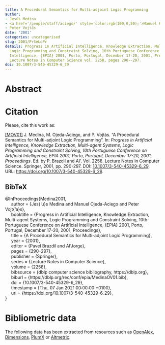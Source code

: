```yaml
---
title: A Procedural Semantics for Multi-adjoint Logic Programming
author:
- Jesús Medina
- <a href='/people/staff/aciego/' style='color:rgb(100,0,50);'>Manuel Ojeda-Aciego</a>
- Peter Vojtás
date: '2001'
categories: uncategorised
slug: 2001/PrSeLoPr
details: Progress in Artificial Intelligence, Knowledge Extraction, Multi-agent Systems,
  Logic Programming and Constraint Solving, 10th Portuguese Conference on Artificial
  Intelligence, {EPIA} 2001, Porto, Portugal, December 17-20, 2001, Proceedings ,
  Lecture Notes in Computer Science vol. 2258, pages 290--297.
doi: 10.1007/3-540-45329-6_29
---
```




# Abstract










# Citation
Please, cite this work as:


<a name=bib-Medina2001></a>[[MOV01]](#cite-Medina2001) J. Medina, M. Ojeda-Aciego, and P. Vojtás. “A Procedural Semantics for Multi-adjoint Logic Programming”. In: _Progress in Artificial Intelligence, Knowledge Extraction, Multi-agent Systems, Logic Programming and Constraint Solving, 10th Portuguese Conference on Artificial Intelligence, EPIA 2001, Porto, Portugal, December 17-20, 2001, Proceedings_. Ed. by P. Brazdil and Al\'\ipioJorge. Vol. 2258. Lecture Notes in Computer Science. Springer, 2001, pp. 290-297. DOI: [10.1007/3-540-45329-6\_29](https://doi.org/10.1007%2F3-540-45329-6%5C_29). URL: [https://doi.org/10.1007/3-540-45329-6\_29](https://doi.org/10.1007/3-540-45329-6\_29).

::: {.callout-note appearance="minimal" collapse=true}

## BibTeX

@InProceedings{Medina2001,<br>&nbsp;&nbsp;&nbsp;&nbsp;  author = {Jes{\a'u}s Medina and Manuel Ojeda-Aciego and Peter Vojt{\a'a}s},<br>&nbsp;&nbsp;&nbsp;&nbsp;  booktitle = {Progress in Artificial Intelligence, Knowledge Extraction, Multi-agent Systems, Logic Programming and Constraint Solving, 10th Portuguese Conference on Artificial Intelligence, {EPIA} 2001, Porto, Portugal, December 17-20, 2001, Proceedings},<br>&nbsp;&nbsp;&nbsp;&nbsp;  title = {A Procedural Semantics for Multi-adjoint Logic Programming},<br>&nbsp;&nbsp;&nbsp;&nbsp;  year = {2001},<br>&nbsp;&nbsp;&nbsp;&nbsp;  editor = {Pavel Brazdil and Al\'\ipio Jorge},<br>&nbsp;&nbsp;&nbsp;&nbsp;  pages = {290--297},<br>&nbsp;&nbsp;&nbsp;&nbsp;  publisher = {Springer},<br>&nbsp;&nbsp;&nbsp;&nbsp;  series = {Lecture Notes in Computer Science},<br>&nbsp;&nbsp;&nbsp;&nbsp;  volume = {2258},<br>&nbsp;&nbsp;&nbsp;&nbsp;  bibsource = {dblp computer science bibliography, https://dblp.org},<br>&nbsp;&nbsp;&nbsp;&nbsp;  biburl = {https://dblp.org/rec/conf/epia/MedinaOV01.bib},<br>&nbsp;&nbsp;&nbsp;&nbsp;  doi = {10.1007/3-540-45329-6\_29},<br>&nbsp;&nbsp;&nbsp;&nbsp;  timestamp = {Thu, 07 Jan 2021 00:00:00 +0100},<br>&nbsp;&nbsp;&nbsp;&nbsp;  url = {https://doi.org/10.1007/3-540-45329-6\_29},<br>}

:::



# Bibliometric data


The following data has been extracted from resources such as [OpenAlex](https://openalex.org/), [Dimensions](https://app.dimensions.ai/), [PlumX](https://www.elsevier.com/insights/metrics/plumx) or [Altmetric](https://www.altmetric.com/).

<div style="display: flex; justify-content: center; align-items: center; height: 100%;">
<span class="__dimensions_badge_embed__" data-doi="10.1007/3-540-45329-6_29" data-legend="always"></span></div><script async src="https://badge.dimensions.ai/badge.js" charset="utf-8"></script>

<div style="display: flex; justify-content: center; align-items: center; height: 100%;">
<a href="https://plu.mx/plum/a/?doi=10.1007/3-540-45329-6_29" class="plumx-details" data-site="plum" data-hide-when-empty="true">A Procedural Semantics for Multi-adjoint Logic Programming</a></div>

<div style="display: flex; justify-content: center; align-items: center; height: 100%;">
<script type="text/javascript" src="https://d1bxh8uas1mnw7.cloudfront.net/assets/embed.js"></script><div data-badge-type="medium-donut" class="altmetric-embed" data-badge-details="right" data-doi="10.1007/3-540-45329-6_29"></div></div>


## Cites

The following graph plots the number of cites received by this work from its publication, on a yearly basis.

```r
#| echo: false
#| results: asis
#| warning: false
#| message: false
source(here::here('scripts', 'manage_publications.R'))
df <- readRDS('citation_history.rds')
plot_citation_history(df)
```



## Papers citing this work

The following is a non-exhaustive list of papers that cite this work:


<a name=bib-Caballero_2008></a>[[1]](#cite-Caballero_2008) R. Caballero, M. Rodríguez-Artalejo, and C. A. Romero-Díaz. “Similarity-based reasoning in qualified logic programming”. In: _Proceedings of the 10th international ACM SIGPLAN conference on Principles and practice of declarative programming_. PPDP08. ACM, Jul. 2008, p. 185–194. DOI: [10.1145/1389449.1389472](https://doi.org/10.1145%2F1389449.1389472). URL: [http://dx.doi.org/10.1145/1389449.1389472](http://dx.doi.org/10.1145/1389449.1389472).

<a name=bib-Cabrera_2009></a>[[2]](#cite-Cabrera_2009) I. P. Cabrera, P. Cordero, and M. Ojeda-Aciego. “Fuzzy Logic, Soft Computing, and Applications”. In: _Bio-Inspired Systems: Computational and Ambient Intelligence_. Springer Berlin Heidelberg, 2009, p. 236–244. ISBN: 9783642024788. DOI: [10.1007/978-3-642-02478-8_30](https://doi.org/10.1007%2F978-3-642-02478-8_30). URL: [http://dx.doi.org/10.1007/978-3-642-02478-8_30](http://dx.doi.org/10.1007/978-3-642-02478-8_30).

<a name=bib-Damasio_2006></a>[[3]](#cite-Damasio_2006) C. Damasio, J. Medina, and M. Ojeda-Aciego. “A Tabulation Proof Procedure for First-order Residuated Logic Programs: Soundness, Completeness and Optimizations”. In: _2006 IEEE International Conference on Fuzzy Systems_. IEEE, 2006, p. 2004–2011. DOI: [10.1109/fuzzy.2006.1681978](https://doi.org/10.1109%2Ffuzzy.2006.1681978). URL: [http://dx.doi.org/10.1109/fuzzy.2006.1681978](http://dx.doi.org/10.1109/fuzzy.2006.1681978).

<a name=bib-Guadarrama_2004></a>[[4]](#cite-Guadarrama_2004) S. Guadarrama, S. Muñoz, and C. Vaucheret. “Fuzzy Prolog: a new approach using soft constraints propagation”. In: _Fuzzy Sets and Systems_ 144.1 (May. 2004), p. 127–150. ISSN: 0165-0114. DOI: [10.1016/j.fss.2003.10.017](https://doi.org/10.1016%2Fj.fss.2003.10.017). URL: [http://dx.doi.org/10.1016/j.fss.2003.10.017](http://dx.doi.org/10.1016/j.fss.2003.10.017).

<a name=bib-Guerrero_2008></a>[[5]](#cite-Guerrero_2008) J. A. Guerrero and G. Moreno. “Optimizing Fuzzy Logic Programs by Unfolding, Aggregation and Folding”. In: _Electronic Notes in Theoretical Computer Science_ 219 (Nov. 2008), p. 19–34. ISSN: 1571-0661. DOI: [10.1016/j.entcs.2008.10.032](https://doi.org/10.1016%2Fj.entcs.2008.10.032). URL: [http://dx.doi.org/10.1016/j.entcs.2008.10.032](http://dx.doi.org/10.1016/j.entcs.2008.10.032).

<a name=bib-Juli_n_Iranzo_2009></a>[[6]](#cite-Juli_n_Iranzo_2009) P. Julián-Iranzo and C. Rubio-Manzano. “A declarative semantics for Bousi~Prolog”. In: _Proceedings of the 11th ACM SIGPLAN conference on Principles and practice of declarative programming_. PPDP ’09. ACM, Sep. 2009, p. 149–160. DOI: [10.1145/1599410.1599430](https://doi.org/10.1145%2F1599410.1599430). URL: [http://dx.doi.org/10.1145/1599410.1599430](http://dx.doi.org/10.1145/1599410.1599430).

<a name=bib-Juli_n_2010></a>[[7]](#cite-Juli_n_2010) P. Julián, J. Medina, G. Moreno, et al. “Efficient Thresholded Tabulation for Fuzzy Query Answering”. In: _Foundations of Reasoning under Uncertainty_. Springer Berlin Heidelberg, 2010, p. 125–141. ISBN: 9783642107283. DOI: [10.1007/978-3-642-10728-3_7](https://doi.org/10.1007%2F978-3-642-10728-3_7). URL: [http://dx.doi.org/10.1007/978-3-642-10728-3_7](http://dx.doi.org/10.1007/978-3-642-10728-3_7).

<a name=bib-Juli_n_2009></a>[[8]](#cite-Juli_n_2009) P. Julián, J. Medina, G. Moreno, et al. “Thresholded Tabulation in a Fuzzy Logic Setting”. In: _Electronic Notes in Theoretical Computer Science_ 248 (Aug. 2009), p. 115–130. ISSN: 1571-0661. DOI: [10.1016/j.entcs.2009.07.063](https://doi.org/10.1016%2Fj.entcs.2009.07.063). URL: [http://dx.doi.org/10.1016/j.entcs.2009.07.063](http://dx.doi.org/10.1016/j.entcs.2009.07.063).

<a name=bib-Juli_n_20091></a>[[9]](#cite-Juli_n_20091) P. Julián, G. Moreno, and J. Penabad. “An improved reductant calculus using fuzzy partial evaluation techniques”. In: _Fuzzy Sets and Systems_ 160.2 (Jan. 2009), p. 162–181. ISSN: 0165-0114. DOI: [10.1016/j.fss.2008.05.006](https://doi.org/10.1016%2Fj.fss.2008.05.006). URL: [http://dx.doi.org/10.1016/j.fss.2008.05.006](http://dx.doi.org/10.1016/j.fss.2008.05.006).

<a name=bib-Juli_n_2005></a>[[10]](#cite-Juli_n_2005) P. Julián, G. Moreno, and J. Penabad. “On fuzzy unfolding: A multi-adjoint approach”. In: _Fuzzy Sets and Systems_ 154.1 (Aug. 2005), p. 16–33. ISSN: 0165-0114. DOI: [10.1016/j.fss.2005.03.013](https://doi.org/10.1016%2Fj.fss.2005.03.013). URL: [http://dx.doi.org/10.1016/j.fss.2005.03.013](http://dx.doi.org/10.1016/j.fss.2005.03.013).

<a name=bib-Kuhr_2015></a>[[11]](#cite-Kuhr_2015) T. Kuhr and V. Vychodil. “Fuzzy logic programming reduced to reasoning with attribute implications”. In: _Fuzzy Sets and Systems_ 262 (Mar. 2015), p. 1–20. ISSN: 0165-0114. DOI: [10.1016/j.fss.2014.04.013](https://doi.org/10.1016%2Fj.fss.2014.04.013). URL: [http://dx.doi.org/10.1016/j.fss.2014.04.013](http://dx.doi.org/10.1016/j.fss.2014.04.013).

<a name=bib-Medina_2004></a>[[12]](#cite-Medina_2004) J. Medina, E. Mérida-Casermeiro, and M. Ojeda-Aciego. “A neural implementation of multi-adjoint logic programming”. In: _Journal of Applied Logic_ 2.3 (Sep. 2004), p. 301–324. ISSN: 1570-8683. DOI: [10.1016/j.jal.2004.03.006](https://doi.org/10.1016%2Fj.jal.2004.03.006). URL: [http://dx.doi.org/10.1016/j.jal.2004.03.006](http://dx.doi.org/10.1016/j.jal.2004.03.006).

<a name=bib-Medina_20041></a>[[13]](#cite-Medina_20041) J. Medina, M. Ojeda-Aciego, and P. Vojtáš. “Similarity-based unification: a multi-adjoint approach”. In: _Fuzzy Sets and Systems_ 146.1 (Aug. 2004), p. 43–62. ISSN: 0165-0114. DOI: [10.1016/j.fss.2003.11.005](https://doi.org/10.1016%2Fj.fss.2003.11.005). URL: [http://dx.doi.org/10.1016/j.fss.2003.11.005](http://dx.doi.org/10.1016/j.fss.2003.11.005).

<a name=bib-Morcillo_2010></a>[[14]](#cite-Morcillo_2010) P. J. Morcillo, G. Moreno, J. Penabad, et al. “A Practical Management of Fuzzy Truth-Degrees Using FLOPER”. In: _Semantic Web Rules_. Springer Berlin Heidelberg, 2010, p. 20–34. ISBN: 9783642162893. DOI: [10.1007/978-3-642-16289-3_4](https://doi.org/10.1007%2F978-3-642-16289-3_4). URL: [http://dx.doi.org/10.1007/978-3-642-16289-3_4](http://dx.doi.org/10.1007/978-3-642-16289-3_4).

<a name=bib-Morcillo_2012></a>[[15]](#cite-Morcillo_2012) P. J. Morcillo, G. Moreno, J. Penabad, et al. “Dedekind–MacNeille completion and Cartesian product of multi-adjoint lattices”. In: _International Journal of Computer Mathematics_ 89.13–14 (Sep. 2012), p. 1742–1752. ISSN: 1029-0265. DOI: [10.1080/00207160.2012.689826](https://doi.org/10.1080%2F00207160.2012.689826). URL: [http://dx.doi.org/10.1080/00207160.2012.689826](http://dx.doi.org/10.1080/00207160.2012.689826).

<a name=bib-Morcillo_2011></a>[[16]](#cite-Morcillo_2011) P. J. Morcillo, G. Moreno, J. Penabad, et al. “Fuzzy Computed Answers Collecting Proof Information”. In: _Advances in Computational Intelligence_. Springer Berlin Heidelberg, 2011, p. 445–452. ISBN: 9783642214981. DOI: [10.1007/978-3-642-21498-1_56](https://doi.org/10.1007%2F978-3-642-21498-1_56). URL: [http://dx.doi.org/10.1007/978-3-642-21498-1_56](http://dx.doi.org/10.1007/978-3-642-21498-1_56).

<a name=bib-Moreno_2006></a>[[17]](#cite-Moreno_2006) G. Moreno. “Building a Fuzzy Transformation System”. In: _SOFSEM 2006: Theory and Practice of Computer Science_. Springer Berlin Heidelberg, 2006, p. 409–418. ISBN: 9783540322177. DOI: [10.1007/11611257_39](https://doi.org/10.1007%2F11611257_39). URL: [http://dx.doi.org/10.1007/11611257_39](http://dx.doi.org/10.1007/11611257_39).

<a name=bib-Moreno_20141></a>[[18]](#cite-Moreno_20141) G. Moreno, J. Penabad, and C. Vázquez. “Beyond multi-adjoint logic programming”. In: _International Journal of Computer Mathematics_ 92.9 (Nov. 2014), p. 1956–1975. ISSN: 1029-0265. DOI: [10.1080/00207160.2014.975218](https://doi.org/10.1080%2F00207160.2014.975218). URL: [http://dx.doi.org/10.1080/00207160.2014.975218](http://dx.doi.org/10.1080/00207160.2014.975218).

<a name=bib-Moreno_2014></a>[[19]](#cite-Moreno_2014) G. Moreno and C. Vázquez. “Fuzzy Logic Programming in Action with &amp;lt;i&amp;gt;FLOPER&amp;lt;/i&amp;gt;”. In: _Journal of Software Engineering and Applications_ 07.04 (2014), p. 273–298. ISSN: 1945-3124. DOI: [10.4236/jsea.2014.74028](https://doi.org/10.4236%2Fjsea.2014.74028). URL: [http://dx.doi.org/10.4236/jsea.2014.74028](http://dx.doi.org/10.4236/jsea.2014.74028).

<a name=bib-Munoz_Hernandez_2011></a>[[20]](#cite-Munoz_Hernandez_2011) S. Munoz-Hernandez, V. Pablos-Ceruelo, and H. Strass. “RFuzzy: Syntax, semantics and implementation details of a simple and expressive fuzzy tool over Prolog”. In: _Information Sciences_ 181.10 (May. 2011), p. 1951–1970. ISSN: 0020-0255. DOI: [10.1016/j.ins.2010.07.033](https://doi.org/10.1016%2Fj.ins.2010.07.033). URL: [http://dx.doi.org/10.1016/j.ins.2010.07.033](http://dx.doi.org/10.1016/j.ins.2010.07.033).

<a name=bib-Straccia_2008></a>[[21]](#cite-Straccia_2008) U. Straccia. “Managing Uncertainty and Vagueness in Description Logics, Logic Programs and Description Logic Programs”. In: _Reasoning Web_. Springer Berlin Heidelberg, 2008, p. 54–103. ISBN: 9783540856580. DOI: [10.1007/978-3-540-85658-0_2](https://doi.org/10.1007%2F978-3-540-85658-0_2). URL: [http://dx.doi.org/10.1007/978-3-540-85658-0_2](http://dx.doi.org/10.1007/978-3-540-85658-0_2).

